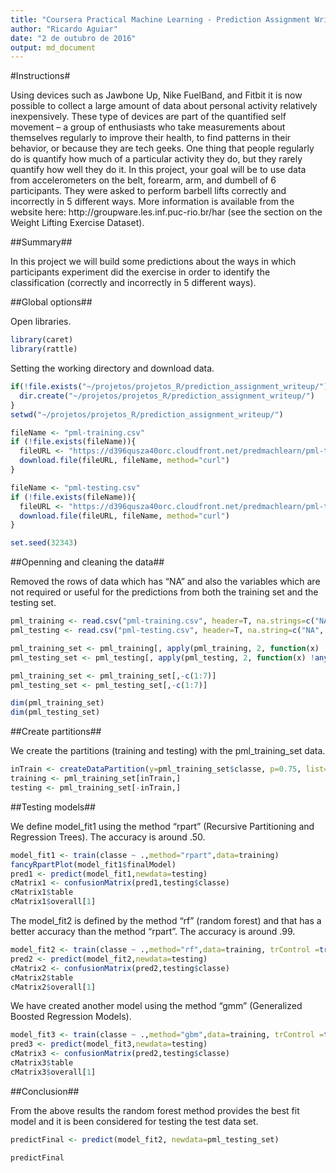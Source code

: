 ```yaml
---
title: "Coursera Practical Machine Learning - Prediction Assignment Writeup"
author: "Ricardo Aguiar"
date: "2 de outubro de 2016"
output: md_document
---
```

#Instructions#

Using devices such as Jawbone Up, Nike FuelBand, and Fitbit it is now possible to collect a large amount of data about personal activity relatively inexpensively. These type of devices are part of the quantified self movement – a group of enthusiasts who take measurements about themselves regularly to improve their health, to find patterns in their behavior, or because they are tech geeks. One thing that people regularly do is quantify how much of a particular activity they do, but they rarely quantify how well they do it. In this project, your goal will be to use data from accelerometers on the belt, forearm, arm, and dumbell of 6 participants. They were asked to perform barbell lifts correctly and incorrectly in 5 different ways. More information is available from the website here: http://groupware.les.inf.puc-rio.br/har (see the section on the Weight Lifting Exercise Dataset).

##Summary##

In this project we will build some predictions about the ways in which participants experiment did the exercise in order to identify the classification (correctly and incorrectly in 5 different ways).

##Global options##

Open libraries.
```r
library(caret)
library(rattle)
```

Setting the working directory and download data.
```r
if(!file.exists("~/projetos/projetos_R/prediction_assignment_writeup/")){
  dir.create("~/projetos/projetos_R/prediction_assignment_writeup/")
}
setwd("~/projetos/projetos_R/prediction_assignment_writeup/")

fileName <- "pml-training.csv"
if (!file.exists(fileName)){
  fileURL <- "https://d396qusza40orc.cloudfront.net/predmachlearn/pml-training.csv"
  download.file(fileURL, fileName, method="curl")
}

fileName <- "pml-testing.csv"
if (!file.exists(fileName)){
  fileURL <- "https://d396qusza40orc.cloudfront.net/predmachlearn/pml-testing.csv"
  download.file(fileURL, fileName, method="curl")
}

set.seed(32343)
```

##Openning and cleaning the data##

Removed the rows of data which has “NA” and also the variables which are not required or useful for the predictions from both the training set and the testing set.

```r
pml_training <- read.csv("pml-training.csv", header=T, na.strings=c("NA", "#DIV/0!"))
pml_testing <- read.csv("pml-testing.csv", header=T, na.string=c("NA", "#DIV/0!"))

pml_training_set <- pml_training[, apply(pml_training, 2, function(x) !any(is.na(x)))]
pml_testing_set <- pml_testing[, apply(pml_testing, 2, function(x) !any(is.na(x)))]

pml_training_set <- pml_training_set[,-c(1:7)]
pml_testing_set <- pml_testing_set[,-c(1:7)]

dim(pml_training_set)
dim(pml_testing_set)
```

##Create partitions##

We create the partitions (training and testing) with the pml_training_set data. 

```r
inTrain <- createDataPartition(y=pml_training_set$classe, p=0.75, list=FALSE)
training <- pml_training_set[inTrain,]
testing <- pml_training_set[-inTrain,]

```

##Testing models##

We define model_fit1 using the method "rpart" (Recursive Partitioning and Regression Trees). The accuracy is around .50.

```r
model_fit1 <- train(classe ~ .,method="rpart",data=training)
fancyRpartPlot(model_fit1$finalModel) 
pred1 <- predict(model_fit1,newdata=testing)
cMatrix1 <- confusionMatrix(pred1,testing$classe)
cMatrix1$table
cMatrix1$overall[1]
```

The model_fit2 is defined by the method "rf" (random forest) and that has a better accuracy than the method "rpart". The accuracy is around .99.

```r
model_fit2 <- train(classe ~ .,method="rf",data=training, trControl =trainControl(method = "cv", number=10, allowParallel=TRUE), verbose=FALSE)
pred2 <- predict(model_fit2,newdata=testing)
cMatrix2 <- confusionMatrix(pred2,testing$classe)
cMatrix2$table
cMatrix2$overall[1]
```

We have created another model using the method "gmm" (Generalized Boosted Regression Models).

```r
model_fit3 <- train(classe ~ .,method="gbm",data=training, trControl =trainControl(method = "cv", number=10, allowParallel=TRUE), verbose=FALSE)
pred3 <- predict(model_fit3,newdata=testing)
cMatrix3 <- confusionMatrix(pred2,testing$classe)
cMatrix3$table
cMatrix3$overall[1]
```

##Conclusion##

From the above results the random forest method provides the best fit model and it is been considered for testing the test data set.

```r
predictFinal <- predict(model_fit2, newdata=pml_testing_set)

predictFinal
```
